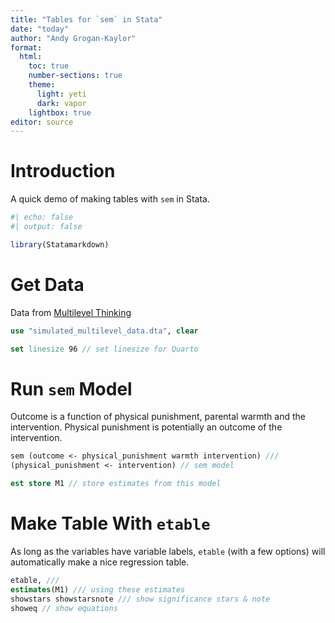 ```yaml
---
title: "Tables for `sem` in Stata"
date: "today"
author: "Andy Grogan-Kaylor"
format:
  html:
    toc: true
    number-sections: true
    theme:
      light: yeti
      dark: vapor
    lightbox: true
editor: source
---
```


# Introduction 

A quick demo of making tables with `sem` in Stata.

```r
#| echo: false
#| output: false

library(Statamarkdown)

```

# Get Data

Data from [Multilevel Thinking](https://agrogan1.github.io/posts/multilevel-thinking/)

```stata

use "simulated_multilevel_data.dta", clear

set linesize 96 // set linesize for Quarto

```


# Run `sem` Model

Outcome is a function of physical punishment, parental warmth and the intervention. Physical punishment is potentially an outcome of the intervention.

```stata

sem (outcome <- physical_punishment warmth intervention) ///
(physical_punishment <- intervention) // sem model

est store M1 // store estimates from this model

```


# Make Table With `etable`

As long as the variables have variable labels, `etable` (with a few options) will automatically make a nice regression table. 

```stata

etable, ///
estimates(M1) /// using these estimates 
showstars showstarsnote /// show significance stars & note
showeq // show equations

```



